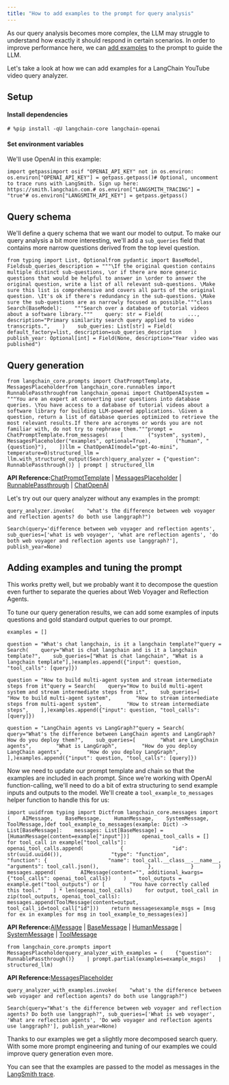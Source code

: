 ```yaml
---
title: "How to add examples to the prompt for query analysis"
---
```


As our query analysis becomes more complex, the LLM may struggle to understand how exactly it should respond in certain scenarios. In order to improve performance here, we can [add examples](/src/oss/concepts/few_shot_prompting) to the prompt to guide the LLM.

Let's take a look at how we can add examples for a LangChain YouTube video query analyzer.

## Setup

#### Install dependencies

```
# %pip install -qU langchain-core langchain-openai
```

#### Set environment variables

We'll use OpenAI in this example:

```
import getpassimport osif "OPENAI_API_KEY" not in os.environ:    os.environ["OPENAI_API_KEY"] = getpass.getpass()# Optional, uncomment to trace runs with LangSmith. Sign up here: https://smith.langchain.com.# os.environ["LANGSMITH_TRACING"] = "true"# os.environ["LANGSMITH_API_KEY"] = getpass.getpass()
```

## Query schema

We'll define a query schema that we want our model to output. To make our query analysis a bit more interesting, we'll add a `sub_queries` field that contains more narrow questions derived from the top level question.

```
from typing import List, Optionalfrom pydantic import BaseModel, Fieldsub_queries_description = """\If the original question contains multiple distinct sub-questions, \or if there are more generic questions that would be helpful to answer in \order to answer the original question, write a list of all relevant sub-questions. \Make sure this list is comprehensive and covers all parts of the original question. \It's ok if there's redundancy in the sub-questions. \Make sure the sub-questions are as narrowly focused as possible."""class Search(BaseModel):    """Search over a database of tutorial videos about a software library."""    query: str = Field(        ...,        description="Primary similarity search query applied to video transcripts.",    )    sub_queries: List[str] = Field(        default_factory=list, description=sub_queries_description    )    publish_year: Optional[int] = Field(None, description="Year video was published")
```

## Query generation

```
from langchain_core.prompts import ChatPromptTemplate, MessagesPlaceholderfrom langchain_core.runnables import RunnablePassthroughfrom langchain_openai import ChatOpenAIsystem = """You are an expert at converting user questions into database queries. \You have access to a database of tutorial videos about a software library for building LLM-powered applications. \Given a question, return a list of database queries optimized to retrieve the most relevant results.If there are acronyms or words you are not familiar with, do not try to rephrase them."""prompt = ChatPromptTemplate.from_messages(    [        ("system", system),        MessagesPlaceholder("examples", optional=True),        ("human", "{question}"),    ])llm = ChatOpenAI(model="gpt-4o-mini", temperature=0)structured_llm = llm.with_structured_output(Search)query_analyzer = {"question": RunnablePassthrough()} | prompt | structured_llm
```

**API Reference:**[ChatPromptTemplate](https://python.langchain.com/api_reference/core/prompts/langchain_core.prompts.chat.ChatPromptTemplate.html) | [MessagesPlaceholder](https://python.langchain.com/api_reference/core/prompts/langchain_core.prompts.chat.MessagesPlaceholder.html) | [RunnablePassthrough](https://python.langchain.com/api_reference/core/runnables/langchain_core.runnables.passthrough.RunnablePassthrough.html) | [ChatOpenAI](https://python.langchain.com/api_reference/openai/chat_models/langchain_openai.chat_models.base.ChatOpenAI.html)

Let's try out our query analyzer without any examples in the prompt:

```
query_analyzer.invoke(    "what's the difference between web voyager and reflection agents? do both use langgraph?")
```

```
Search(query='difference between web voyager and reflection agents', sub_queries=['what is web voyager', 'what are reflection agents', 'do both web voyager and reflection agents use langgraph?'], publish_year=None)
```

## Adding examples and tuning the prompt

This works pretty well, but we probably want it to decompose the question even further to separate the queries about Web Voyager and Reflection Agents.

To tune our query generation results, we can add some examples of inputs questions and gold standard output queries to our prompt.

```
examples = []
```

```
question = "What's chat langchain, is it a langchain template?"query = Search(    query="What is chat langchain and is it a langchain template?",    sub_queries=["What is chat langchain", "What is a langchain template"],)examples.append({"input": question, "tool_calls": [query]})
```

```
question = "How to build multi-agent system and stream intermediate steps from it"query = Search(    query="How to build multi-agent system and stream intermediate steps from it",    sub_queries=[        "How to build multi-agent system",        "How to stream intermediate steps from multi-agent system",        "How to stream intermediate steps",    ],)examples.append({"input": question, "tool_calls": [query]})
```

```
question = "LangChain agents vs LangGraph?"query = Search(    query="What's the difference between LangChain agents and LangGraph? How do you deploy them?",    sub_queries=[        "What are LangChain agents",        "What is LangGraph",        "How do you deploy LangChain agents",        "How do you deploy LangGraph",    ],)examples.append({"input": question, "tool_calls": [query]})
```

Now we need to update our prompt template and chain so that the examples are included in each prompt. Since we're working with OpenAI function-calling, we'll need to do a bit of extra structuring to send example inputs and outputs to the model. We'll create a `tool_example_to_messages` helper function to handle this for us:

```
import uuidfrom typing import Dictfrom langchain_core.messages import (    AIMessage,    BaseMessage,    HumanMessage,    SystemMessage,    ToolMessage,)def tool_example_to_messages(example: Dict) -> List[BaseMessage]:    messages: List[BaseMessage] = [HumanMessage(content=example["input"])]    openai_tool_calls = []    for tool_call in example["tool_calls"]:        openai_tool_calls.append(            {                "id": str(uuid.uuid4()),                "type": "function",                "function": {                    "name": tool_call.__class__.__name__,                    "arguments": tool_call.json(),                },            }        )    messages.append(        AIMessage(content="", additional_kwargs={"tool_calls": openai_tool_calls})    )    tool_outputs = example.get("tool_outputs") or [        "You have correctly called this tool."    ] * len(openai_tool_calls)    for output, tool_call in zip(tool_outputs, openai_tool_calls):        messages.append(ToolMessage(content=output, tool_call_id=tool_call["id"]))    return messagesexample_msgs = [msg for ex in examples for msg in tool_example_to_messages(ex)]
```

**API Reference:**[AIMessage](https://python.langchain.com/api_reference/core/messages/langchain_core.messages.ai.AIMessage.html) | [BaseMessage](https://python.langchain.com/api_reference/core/messages/langchain_core.messages.base.BaseMessage.html) | [HumanMessage](https://python.langchain.com/api_reference/core/messages/langchain_core.messages.human.HumanMessage.html) | [SystemMessage](https://python.langchain.com/api_reference/core/messages/langchain_core.messages.system.SystemMessage.html) | [ToolMessage](https://python.langchain.com/api_reference/core/messages/langchain_core.messages.tool.ToolMessage.html)

```
from langchain_core.prompts import MessagesPlaceholderquery_analyzer_with_examples = (    {"question": RunnablePassthrough()}    | prompt.partial(examples=example_msgs)    | structured_llm)
```

**API Reference:**[MessagesPlaceholder](https://python.langchain.com/api_reference/core/prompts/langchain_core.prompts.chat.MessagesPlaceholder.html)

```
query_analyzer_with_examples.invoke(    "what's the difference between web voyager and reflection agents? do both use langgraph?")
```

```
Search(query="What's the difference between web voyager and reflection agents? Do both use langgraph?", sub_queries=['What is web voyager', 'What are reflection agents', 'Do web voyager and reflection agents use langgraph?'], publish_year=None)
```

Thanks to our examples we get a slightly more decomposed search query. With some more prompt engineering and tuning of our examples we could improve query generation even more.

You can see that the examples are passed to the model as messages in the [LangSmith trace](https://smith.langchain.com/public/aeaaafce-d2b1-4943-9a61-bc954e8fc6f2/r).
